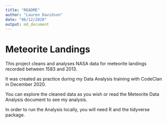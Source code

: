 ```yaml
---
title: "README"
author: "Lauren Davidson"
date: "06/12/2020"
output: md_document
---
```


# Meteorite Landings

This project cleans and analyses NASA data for meteorite landings recorded between 1583 and 2013. 

It was created as practice during my Data Analysis training with CodeClan in December 2020.

You can explore the cleaned data as you wish or read the Meteorite Data Analysis document to see my analysis.

In order to run the Analysis locally, you will need R and the tidyverse package.